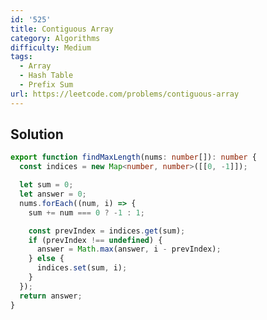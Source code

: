 ```yaml
---
id: '525'
title: Contiguous Array
category: Algorithms
difficulty: Medium
tags:
  - Array
  - Hash Table
  - Prefix Sum
url: https://leetcode.com/problems/contiguous-array
---
```


## Solution

```typescript filename="solution.ts" copy
export function findMaxLength(nums: number[]): number {
  const indices = new Map<number, number>([[0, -1]]);

  let sum = 0;
  let answer = 0;
  nums.forEach((num, i) => {
    sum += num === 0 ? -1 : 1;

    const prevIndex = indices.get(sum);
    if (prevIndex !== undefined) {
      answer = Math.max(answer, i - prevIndex);
    } else {
      indices.set(sum, i);
    }
  });
  return answer;
}
```
